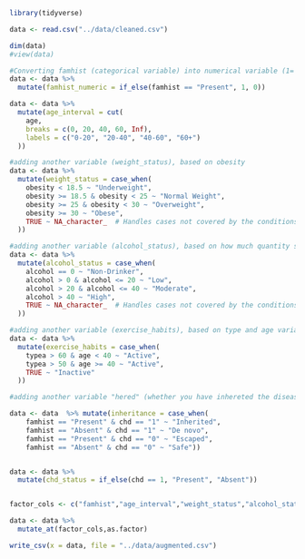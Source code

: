 ```r
library(tidyverse)
```

```r
data <- read.csv("../data/cleaned.csv")
```

```r
dim(data)
#view(data)
```

```r

#Converting famhist (categorical variable) into numerical variable (1= present, 0 =absent)
data <- data %>%
  mutate(famhist_numeric = if_else(famhist == "Present", 1, 0))
```

```r

data <- data %>%
  mutate(age_interval = cut(
    age,
    breaks = c(0, 20, 40, 60, Inf),
    labels = c("0-20", "20-40", "40-60", "60+")
  ))
```

```r

#adding another variable (weight_status), based on obesity
data <- data %>%
  mutate(weight_status = case_when(
    obesity < 18.5 ~ "Underweight",
    obesity >= 18.5 & obesity < 25 ~ "Normal Weight",
    obesity >= 25 & obesity < 30 ~ "Overweight",
    obesity >= 30 ~ "Obese",
    TRUE ~ NA_character_  # Handles cases not covered by the conditions
  ))
```

```r
#adding another variable (alcohol_status), based on how much quantity someone drinks alcohol
data <- data %>%
  mutate(alcohol_status = case_when(
    alcohol == 0 ~ "Non-Drinker",
    alcohol > 0 & alcohol <= 20 ~ "Low",
    alcohol > 20 & alcohol <= 40 ~ "Moderate",
    alcohol > 40 ~ "High",
    TRUE ~ NA_character_  # Handles cases not covered by the conditions
  ))
```

```r
#adding another variable (exercise_habits), based on type and age variable
data <- data %>%
  mutate(exercise_habits = case_when(
    typea > 60 & age < 40 ~ "Active",
    typea > 50 & age >= 40 ~ "Active",
    TRUE ~ "Inactive"
  ))
```

```r
#adding another variable "hered" (whether you have inhereted the disease or not etc)

data <- data  %>% mutate(inheritance = case_when(
    famhist == "Present" & chd == "1" ~ "Inherited",
    famhist == "Absent" & chd == "1" ~ "De novo",
    famhist == "Present" & chd == "0" ~ "Escaped",
    famhist == "Absent" & chd == "0" ~ "Safe"))


data <- data %>% 
  mutate(chd_status = if_else(chd == 1, "Present", "Absent"))


factor_cols <- c("famhist","age_interval","weight_status","alcohol_status","exercise_habits","inheritance","chd_status")

data <- data %>% 
  mutate_at(factor_cols,as.factor)

```

```r
write_csv(x = data, file = "../data/augmented.csv")
```
